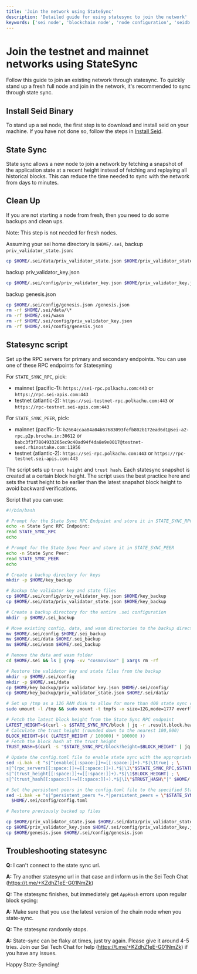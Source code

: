 ```yaml
---
title: 'Join the network using StateSync'
description: 'Detailed guide for using statesync to join the network'
keywords: ['sei node', 'blockchain node', 'node configuration', 'seidb', 'node maintenance', 'system operations']
---
```



# Join the testnet and mainnet networks using StateSync

Follow this guide to join an existing network through statesync. To quickly stand up a fresh full node and join in the network, it's recommended to sync through state sync.

## Install Seid Binary

To stand up a sei node, the first step is to download and install seid on your machine. If you have not done so, follow the steps in [Install Seid](/evm/installing-seid).

## State Sync

State sync allows a new node to join a network by fetching a snapshot of the application state at a recent height instead of fetching and replaying all historical blocks. This can reduce the time needed to sync with the network from days to minutes.

## Clean Up

If you are not starting a node from fresh, then you need to do some backups and clean ups.

<Callout type="info">Note: This step is not needed for fresh nodes.</Callout>

Assuming your sei home directory is `$HOME/.sei`, backup `priv_validator_state.json`:

```bash
cp $HOME/.sei/data/priv_validator_state.json $HOME/priv_validator_state.json
```

backup priv_validator_key.json

```bash
cp $HOME/.sei/config/priv_validator_key.json $HOME/priv_validator_key.json
```

backup genesis.json

```bash
cp $HOME/.sei/config/genesis.json /genesis.json
rm -rf $HOME/.sei/data/\*
rm -rf $HOME/.sei/wasm
rm -rf $HOME/.sei/config/priv_validator_key.json
rm -rf $HOME/.sei/config/genesis.json
```

## Statesync script

Set up the RPC servers for primary and secondary endpoints. You can use one of these RPC endpoints for Statesyning

For `STATE_SYNC_RPC`, pick:

- mainnet (pacific-1): `https://sei-rpc.polkachu.com:443` or `https://rpc.sei-apis.com:443`
- testnet (atlantic-2): `https://sei-testnet-rpc.polkachu.com:443` or `https://rpc-testnet.sei-apis.com:443`

For `STATE_SYNC_PEER`, pick:

- mainnet (pacific-1): `b2664ccaa84a04b67683093fefb802b172ead6d1@sei-a2-rpc.p2p.brocha.in:30612` or `babc3f3f7804933265ec9c40ad94f4da8e9e0017@testnet-seed.rhinostake.com:11956`
- testnet (atlantic-2): `https://sei-rpc.polkachu.com:443` or `https://rpc-testnet.sei-apis.com:443`

The script sets up `trust height` and `trust hash`. Each statesync snapshot is created at a certain block height. The script uses the best practice here and sets the trust height to be earlier than the latest snapshot block height to avoid backward verifications.

Script that you can use:

```bash filename="state_sync.sh"
#!/bin/bash

# Prompt for the State Sync RPC Endpoint and store it in STATE_SYNC_RPC
echo -n State Sync RPC Endpoint:
read STATE_SYNC_RPC
echo

# Prompt for the State Sync Peer and store it in STATE_SYNC_PEER
echo -n State Sync Peer:
read STATE_SYNC_PEER
echo

# Create a backup directory for keys
mkdir -p $HOME/key_backup

# Backup the validator key and state files
cp $HOME/.sei/config/priv_validator_key.json $HOME/key_backup
cp $HOME/.sei/data/priv_validator_state.json $HOME/key_backup

# Create a backup directory for the entire .sei configuration
mkdir -p $HOME/.sei_backup

# Move existing config, data, and wasm directories to the backup directory
mv $HOME/.sei/config $HOME/.sei_backup
mv $HOME/.sei/data $HOME/.sei_backup
mv $HOME/.sei/wasm $HOME/.sei_backup

# Remove the data and wasm folder
cd $HOME/.sei && ls | grep -xv "cosmovisor" | xargs rm -rf

# Restore the validator key and state files from the backup
mkdir -p $HOME/.sei/config
mkdir -p $HOME/.sei/data
cp $HOME/key_backup/priv_validator_key.json $HOME/.sei/config/
cp $HOME/key_backup/priv_validator_state.json $HOME/.sei/data/

# Set up /tmp as a 12G RAM disk to allow for more than 400 state sync chunks
sudo umount -l /tmp && sudo mount -t tmpfs -o size=12G,mode=1777 overflow /tmp

# Fetch the latest block height from the State Sync RPC endpoint
LATEST_HEIGHT=$(curl -s $STATE_SYNC_RPC/block | jq -r .result.block.header.height)
# Calculate the trust height (rounded down to the nearest 100,000)
BLOCK_HEIGHT=$(( (LATEST_HEIGHT / 100000) * 100000 ))
# Fetch the block hash at the trust height
TRUST_HASH=$(curl -s "$STATE_SYNC_RPC/block?height=$BLOCK_HEIGHT" | jq -r .result.block_id.hash)

# Update the config.toml file to enable state sync with the appropriate settings
sed -i.bak -E "s|^(enable[[:space:]]+=[[:space:]]+).*$|\1true| ; \
s|^(rpc_servers[[:space:]]+=[[:space:]]+).*$|\1\"$STATE_SYNC_RPC,$STATE_SYNC_RPC\"| ; \
s|^(trust_height[[:space:]]+=[[:space:]]+).*$|\1$BLOCK_HEIGHT| ; \
s|^(trust_hash[[:space:]]+=[[:space:]]+).*$|\1\"$TRUST_HASH\"|" $HOME/.sei/config/config.toml

# Set the persistent peers in the config.toml file to the specified State Sync Peer
sed -i.bak -e "s|^persistent_peers *=.*|persistent_peers = \"$STATE_SYNC_PEER\"|" \
  $HOME/.sei/config/config.toml

# Restore previously backed up files

cp $HOME/priv_validator_state.json $HOME/.sei/data/priv_validator_state.json
cp $HOME/priv_validator_key.json $HOME/.sei/config/priv_validator_key.json
cp $HOME/genesis.json $HOME/.sei/config/genesis.json
```

## Troubleshooting statesync

**Q:** I can't connect to the state sync url.

**A:** Try another statesync url in that case and inform us in the Sei Tech Chat (https://t.me/+KZdhZ1eE-G01NmZk)

**Q:** The statesync finishes, but immediately get `AppHash` errors upon regular block sycing:

**A:** Make sure that you use the latest version of the chain node when you state-sync.

**Q:** The statesync randomly stops.

**A:** State-sync can be flaky at times, just try again. Please give it around 4-5 tries. Join our Sei Tech Chat for help (https://t.me/+KZdhZ1eE-G01NmZk) if you have any issues.

Happy State-Syncing!
